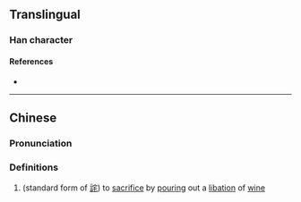 {{character info}}
==Translingual==

===Han character===
{{Han char|rn=14|rad=冖|as=10|sn=12|four=|canj=BYRP|ids=⿱冖託}}

====References====
* {{Han ref|kx=0131.040|hdz=10305.070|uh=34C3|ud=13507}}

----

==Chinese==
{{zh-forms}}

===Pronunciation===
{{zh-pron
|m=dù
|c=dou3
|mc=y
|oc=
|ma=
|cat=v
}}

===Definitions===
{{zh-hanzi}}

# (standard form of [[詫]]) to [[sacrifice]] by [[pouring]] out a [[libation]] of [[wine]]